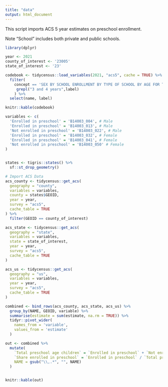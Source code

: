 ```yaml
---
title: "data"
output: html_document
---
```


This script imports ACS 5 year estimates on preschool enrollment.

Note "School" includes both private and public schools.

```r
library(dplyr)

year <- 2021
county_of_interest <- '23005' 
state_of_interest <- '23'

codebook <- tidycensus::load_variables(2021, "acs5", cache = TRUE) %>% 
  filter(
    concept == 'SEX BY SCHOOL ENROLLMENT BY TYPE OF SCHOOL BY AGE FOR THE POPULATION 3 YEARS AND OVER',
     grepl("3 and 4 years",label)
    ) %>% 
  select(name, label)

knitr::kable(codebook)

```

```r
variables <- c(
  'Enrolled in preschool' = 'B14003_004', # Male
  'Enrolled in preschool' = 'B14003_013', # Male
  'Not enrolled in preschool' = 'B14003_022', # Male
  'Enrolled in preschool' = 'B14003_032', # Female
  'Enrolled in preschool' = 'B14003_041', # Female
  'Not enrolled in preschool' = 'B14003_050' # Female
)


states <- tigris::states() %>% 
  sf::st_drop_geometry() 

# Import ACS Data
acs_county <- tidycensus::get_acs(
  geography = "county",
  variables = variables,
  county = states$GEOID,
  year = year,
  survey = "acs5",
  cache_table = TRUE
) %>% 
  filter(GEOID == county_of_interest)

acs_state <- tidycensus::get_acs(
  geography = "state",
  variables = variables,
  state = state_of_interest,
  year = year,
  survey = "acs5",
  cache_table = TRUE
)

acs_us <- tidycensus::get_acs(
  geography = "us",
  variables = variables,
  year = year,
  survey = "acs5",
  cache_table = TRUE
)

combined <- bind_rows(acs_county, acs_state, acs_us) %>% 
  group_by(NAME, GEOID, variable) %>%
  summarise(estimate = sum(estimate, na.rm = TRUE)) %>%
  tidyr::pivot_wider(
    names_from = 'variable',
    values_from = 'estimate'
  )

out <- combined %>% 
  mutate(
    `Total preschool age children` = `Enrolled in preschool` + `Not enrolled in preschool`,
    `Share enrolled in preschool` = `Enrolled in preschool` / `Total preschool age children`,
    NAME = gsub("\\,.*", "", NAME)
  ) 


knitr::kable(out)
```